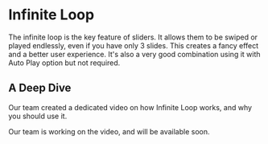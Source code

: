 
# Infinite Loop

The infinite loop is the key feature of sliders. It allows them to be swiped or played endlessly, even if you have only 3 slides. This creates a fancy effect and a better user experience. It's also a very good combination using it with Auto Play option but not required.

## A Deep Dive

Our team created a dedicated video on how Infinite Loop works, and why you should use it.

<YouTubeEmbed url="https://www.youtube.com/embed/sWRUzxINCoA?si=h-Cr9oGrFP317PQH" title="" />

<Callout type='info'>
    Our team is working on the video, and will be available soon.
</Callout>